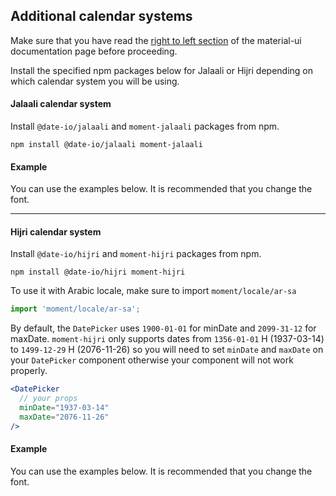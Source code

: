 
<PageMeta title="Additional Calendar Systems - @akumzy/material-ui-pickers" />

## Additional calendar systems

<Ad />

Make sure that you have read the [right to left section](https://material-ui-next.com/guides/right-to-left/) of the
material-ui documentation page before proceeding.

Install the specified npm packages below for Jalaali or Hijri depending on which calendar system you will be using.

#### Jalaali calendar system

Install `@date-io/jalaali` and `moment-jalaali` packages from npm.

```
npm install @date-io/jalaali moment-jalaali
```

#### Example

You can use the examples below. It is recommended that you change the font.

<Example source={PersianExample} />
<hr />

#### Hijri calendar system

Install `@date-io/hijri` and `moment-hijri` packages from npm.

```
npm install @date-io/hijri moment-hijri
```

To use it with Arabic locale, make sure to import `moment/locale/ar-sa`

```javascript
import 'moment/locale/ar-sa';
```

By default, the `DatePicker` uses `1900-01-01` for minDate and `2099-31-12` for maxDate.
`moment-hijri` only supports dates from `1356-01-01` H (1937-03-14) to `1499-12-29` H (2076-11-26)
so you will need to set `minDate` and `maxDate` on your `DatePicker` component otherwise your component will not work properly.

```jsx
<DatePicker
  // your props
  minDate="1937-03-14"
  maxDate="2076-11-26"
/>
```

#### Example

You can use the examples below. It is recommended that you change the font.

<Example source={HijriExample} />
